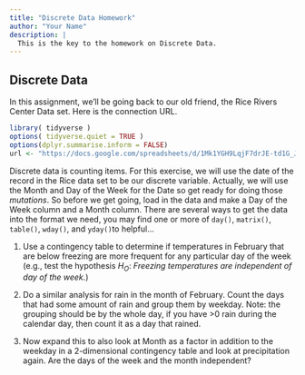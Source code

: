 ```yaml
---
title: "Discrete Data Homework"
author: "Your Name"
description: |
  This is the key to the homework on Discrete Data.
---
```


## Discrete Data

In this assignment, we'll be going back to our old friend, the Rice Rivers Center Data set. Here is the connection URL.

```r
library( tidyverse )
options( tidyverse.quiet = TRUE )
options(dplyr.summarise.inform = FALSE)
url <- "https://docs.google.com/spreadsheets/d/1Mk1YGH9LqjF7drJE-td1G_JkdADOU0eMlrP01WFBT8s/pub?gid=0&single=true&output=csv"
```

Discrete data is counting items. For this exercise, we will use the date of the record in the Rice data set to be our discrete variable. Actually, we will use the Month and Day of the Week for the Date so get ready for doing those *mutations*. So before we get going, load in the data and make a Day of the Week column and a Month column. There are several ways to get the data into the format we need, you may find one or more of `day()`, `matrix()`, `table()`, `wday()`, and `yday()`to helpful\...

1.  Use a contingency table to determine if temperatures in February that are below freezing are more frequent for any particular day of the week (e.g., test the hypothesis $H_O:$ *Freezing temperatures are independent of day of the week.*)

2.  Do a similar analysis for rain in the month of February. Count the days that had some amount of rain and group them by weekday. Note: the grouping should be by the whole day, if you have \>0 rain during the calendar day, then count it as a day that rained.

3.  Now expand this to also look at Month as a factor in addition to the weekday in a 2-dimensional contingency table and look at precipitation again. Are the days of the week and the month independent?
